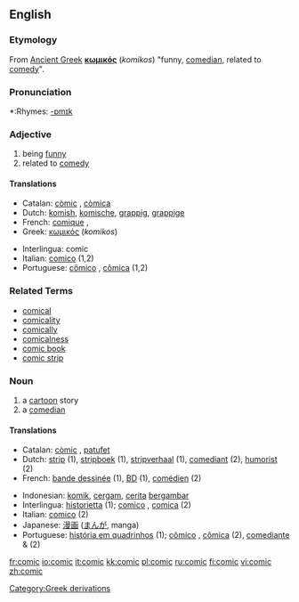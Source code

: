 ==English==

===Etymology===
From [[Ancient Greek]] '''[[κωμικός]]''' (''komikos'') "funny, [[comedian]], related to [[comedy]]".

===Pronunciation===
*:Rhymes: [[Rhymes:English:-ɒmɪk|-ɒmɪk]]

===Adjective===
{{en-adj}}

# being [[funny]]
# related to [[comedy]]

====Translations====
{{top}}
*Catalan: [[còmic]] {{m}}, [[còmica]] {{f}}
*Dutch: [[komish]], [[komische]], [[grappig]], [[grappige]]
*French: [[comique]] {{m}}, {{f}}
*Greek: [[κωμικός]] (''komikos'')
{{mid}}
*Interlingua: comic
*Italian: [[comico]] (1,2)
*Portuguese: [[cômico]] {{m}}, [[cômica]] {{f}} (1,2)
{{bottom}}

===Related Terms===

*[[comical]]
*[[comicality]]
*[[comically]]
*[[comicalness]]
*[[comic book]]
*[[comic strip]]

===Noun===
{{en-noun}}

# a [[cartoon]] story
# a [[comedian]]

====Translations====
{{rfc-trans}}
{{top}}
*Catalan: [[còmic]] {{m}}, [[patufet]] {{m}}
*Dutch: [[strip]] {{m}} (1), [[stripboek]] {{n}} (1), [[stripverhaal]] {{n}} (1), [[comediant]] {{m}} (2), [[humorist]] {{m}} (2)
*French: [[bande dessinée]] {{f}} (1), [[BD]] {{f}} (1), [[comédien]] {{m}} (2)
{{mid}}
*Indonesian: [[komik]], [[cergam]], [[cerita]] [[gambar|bergambar]]
*Interlingua: [[historietta]] (1); [[comico]] {{m}}, [[comica]] {{f}} (2)
*Italian: [[comico]] {{m}} (2)
*Japanese: [[漫画]] ([[まんが]], manga)
*Portuguese: [[história em quadrinhos]] {{f}} (1); [[cômico]] {{m}}, [[cômica]] {{f}} (2), [[comediante]] {{m}} & {{f}} (2)
{{bottom}}

[[Category:Greek derivations]]

[[fr:comic]]
[[io:comic]]
[[it:comic]]
[[kk:comic]]
[[pl:comic]]
[[ru:comic]]
[[fi:comic]]
[[vi:comic]]
[[zh:comic]]